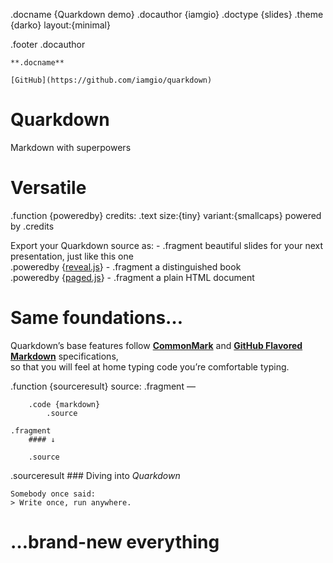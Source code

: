 .docname {Quarkdown demo}
.docauthor {iamgio}
.doctype {slides}
.theme {darko} layout:{minimal}

.footer
    .docauthor

    **.docname**

    [GitHub](https://github.com/iamgio/quarkdown)

# Quarkdown

Markdown with superpowers

# Versatile

.function {poweredby}
    credits:
    .text size:{tiny} variant:{smallcaps}
        powered by .credits

Export your Quarkdown source as:
- .fragment
      beautiful slides for your next presentation, just like this one  
      .poweredby {[reveal.js](https://revealjs.com/)}
- .fragment
      a distinguished book  
      .poweredby {[paged.js](https://pagedjs.org/)}
- .fragment
      a plain HTML document

# Same foundations…

Quarkdown's base features follow [**CommonMark**](https://spec.commonmark.org/) and [**GitHub Flavored Markdown**](https://github.github.com/gfm/) specifications,  
so that you will feel at home typing code you're comfortable typing.

<!-- Shows the source code of a Quarkdown snippet AND its rendered result -->
.function {sourceresult}
    source:
    .fragment
        ---

        .code {markdown}
            .source
        
    .fragment
        #### ↓
        
        .source

.sourceresult
    ### Diving into _Quarkdown_
    
    Somebody once said:
    > Write once, run anywhere.
    
# …brand-new everything

